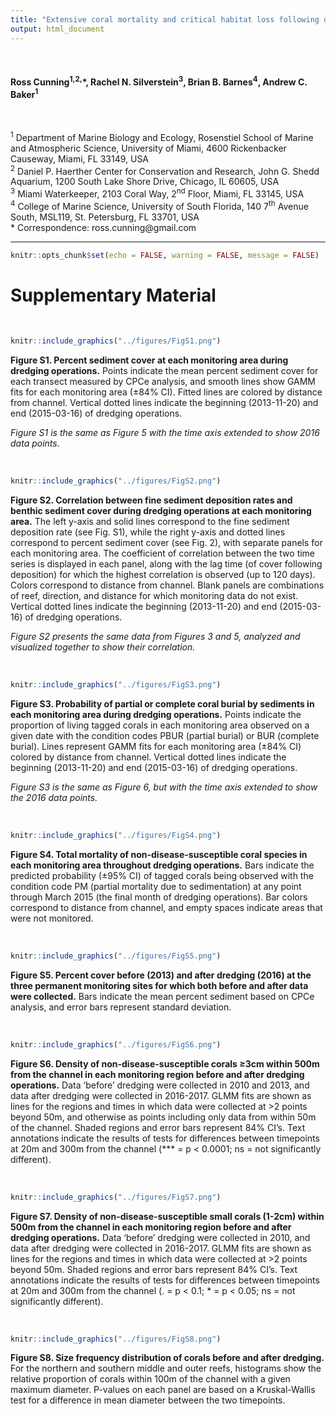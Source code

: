 ```yaml
---
title: "Extensive coral mortality and critical habitat loss following dredging associated with remote-sensed turbidity plumes"
output: html_document
---
```


\  
  
#### Ross Cunning^1,2,^*, Rachel N. Silverstein^3^, Brian B. Barnes^4^, Andrew C. Baker^1^

\  

^1^ Department of Marine Biology and Ecology, Rosenstiel School of Marine and Atmospheric Science, University of Miami, 4600 Rickenbacker Causeway, Miami, FL 33149, USA  
^2^ Daniel P. Haerther Center for Conservation and Research, John G. Shedd Aquarium, 1200 South Lake Shore Drive, Chicago, IL 60605, USA  
^3^ Miami Waterkeeper, 2103 Coral Way, 2^nd^ Floor, Miami, FL 33145, USA  
^4^ College of Marine Science, University of South Florida, 140 7^th^ Avenue South, MSL119, St. Petersburg, FL 33701, USA  
* Correspondence: ross.cunning@gmail.com


******

```r
knitr::opts_chunk$set(echo = FALSE, warning = FALSE, message = FALSE)
```


# Supplementary Material

\  

```r
knitr::include_graphics("../figures/FigS1.png")
```

**Figure S1. Percent sediment cover at each monitoring area during dredging operations.** Points indicate the mean percent sediment cover for each transect measured by CPCe analysis, and smooth lines show GAMM fits for each monitoring area (±84% CI). Fitted lines are colored by distance from channel. Vertical dotted lines indicate the beginning (2013-11-20) and end (2015-03-16) of dredging operations.

*Figure S1 is the same as Figure 5 with the time axis extended to show 2016 data points.*

\  


```r
knitr::include_graphics("../figures/FigS2.png")
```

**Figure S2. Correlation between fine sediment deposition rates and benthic sediment cover during dredging operations at each monitoring area.** The left y-axis and solid lines correspond to the fine sediment deposition rate (see Fig. S1), while the right y-axis and dotted lines correspond to percent sediment cover (see Fig. 2), with separate panels for each monitoring area. The coefficient of correlation between the two time series is displayed in each panel, along with the lag time (of cover following deposition) for which the highest correlation is observed (up to 120 days). Colors correspond to distance from channel. Blank panels are combinations of reef, direction, and distance for which monitoring data do not exist. Vertical dotted lines indicate the beginning (2013-11-20) and end (2015-03-16) of dredging operations.

*Figure S2 presents the same data from Figures 3 and 5, analyzed and visualized together to show their correlation.*

\  


```r
knitr::include_graphics("../figures/FigS3.png")
```

**Figure S3. Probability of partial or complete coral burial by sediments in each monitoring area during dredging operations.** Points indicate the proportion of living tagged corals in each monitoring area observed on a given date with the condition codes PBUR (partial burial) or BUR (complete burial). Lines represent GAMM fits for each monitoring area (±84% CI) colored by distance from channel. Vertical dotted lines indicate the beginning (2013-11-20) and end (2015-03-16) of dredging operations.

*Figure S3 is the same as Figure 6, but with the time axis extended to show the 2016 data points.*

\ 


```r
knitr::include_graphics("../figures/FigS4.png")
```

**Figure S4. Total mortality of non-disease-susceptible coral species in each monitoring area throughout dredging operations.** Bars indicate the predicted probability (±95% CI) of tagged corals being observed with the condition code PM (partial mortality due to sedimentation) at any point through March 2015 (the final month of dredging operations). Bar colors correspond to distance from channel, and empty spaces indicate areas that were not monitored.

\  


```r
knitr::include_graphics("../figures/FigS5.png")
```

**Figure S5. Percent cover before (2013) and after dredging (2016) at the three permanent monitoring sites for which both before and after data were collected.** Bars indicate the mean percent sediment based on CPCe analysis, and error bars represent standard deviation.

\ 


```r
knitr::include_graphics("../figures/FigS6.png")
```

**Figure S6. Density of non-disease-susceptible corals ≥3cm within 500m from the channel in each monitoring region before and after dredging operations.** Data 'before' dredging were collected in 2010 and 2013, and data after dredging were collected in 2016-2017. GLMM fits are shown as lines for the regions and times in which data were collected at >2 points beyond 50m, and otherwise as points including only data from within 50m of the channel. Shaded regions and error bars represent 84% CI's. Text annotations indicate the results of tests for differences between timepoints at 20m and 300m from the channel (*** = p < 0.0001; ns = not significantly different).

\ 


```r
knitr::include_graphics("../figures/FigS7.png")
```

**Figure S7. Density of non-disease-susceptible small corals (1-2cm) within 500m from the channel in each monitoring region before and after dredging operations.** Data 'before' dredging were collected in 2010, and data after dredging were collected in 2016-2017. GLMM fits are shown as lines for the regions and times in which data were collected at >2 points beyond 50m. Shaded regions and error bars represent 84% CI's. Text annotations indicate the results of tests for differences between timepoints at 20m and 300m from the channel (. = p < 0.1; * = p < 0.05; ns = not significantly different).

\  


```r
knitr::include_graphics("../figures/FigS8.png")
```

**Figure S8. Size frequency distribution of corals before and after dredging.** For the northern and southern middle and outer reefs, histograms show the relative proportion of corals within 100m of the channel with a given maximum diameter. P-values on each panel are based on a Kruskal-Wallis test for a difference in mean diameter between the two timepoints.

\ 



